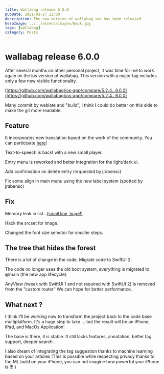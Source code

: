 ```yaml
---
title: Wallabag release 6.0.0
pubDate: 2021-01-27 21:00
description: The new version of wallabag ios has been released
heroImage: ../../assets/images/book.jpg
tags: [wallabag]
category: Posts
---
```


# wallabag release 6.0.0

After several months on other personal project, it was time for me to work again on the ios version of wallabag.
This version with a major tag includes only a few new visible functionality.

[https://github.com/wallabag/ios-app/compare/5.2.4...6.0.0](https://github.com/wallabag/ios-app/compare/5.2.4...6.0.0)

Many commit by weblate and "build", I think I could do better on this side to make the git more readable.

## Feature

It incorporates new translation based on the work of the community. You can participate [here](https://hosted.weblate.org/engage/wallabag/en/)!

Text-to-speech is back! with a new small player.

Entry menu is reworked and better integration for the light/dark ui.

Add confirmation on delete entry (requested by jrabensc)

Fix some align in main menu using the new label system (spotted by jrabensc)

## Fix

Memory leak in list...[(small line, huge!)](https://github.com/wallabag/ios-app/commit/6ee48f3c056f58bc5ac6d9ff5a4f1e4a3882faab)

Hack the srcset for image.

Changed the font size selector for smaller steps.

## The tree that hides the forest

There is a lot of change in the code. Migrate code to SwiftUI 2.

The code no longer uses the old boot system, everything is migrated to @main (the new app lifecycle).

AnyView (tweak with SwiftUI 1 and not required with SwiftUI 2) is removed from the "custom router" We can hope for better performance.

## What next ?

I think I'll be working now to transform the project back to the code base multiplatform. It's a huge step to take ... but the result will be an iPhone, iPad, and MacOs Application!

The base is there, it is stable. It still lacks features, annotation, better tag support, deeper search.

I also dream of integrating the tag suggestion thanks to machine learning based on your articles (This is possible while respecting privacy thanks to the ML build on your iPhone, you can not imagine how powerful your iPhone is !!! )
